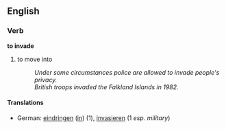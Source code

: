 ==English==
===Verb===
'''to invade'''
# to move into
#:''Under some circumstances police are allowed to invade people's privacy.''
#:''British troops invaded the Falkland Islands in 1982.''
====Translations====
*German: [[eindringen]] ([[in#German|in]]) (1), [[invasieren]] (1 ''esp. military'')